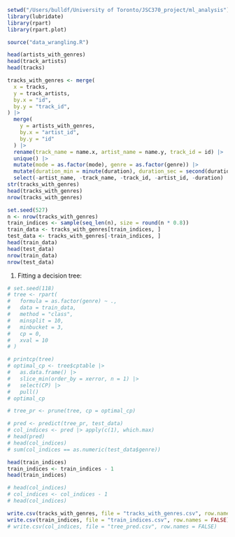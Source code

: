 
```r
setwd("/Users/bulldf/University of Toronto/JSC370_project/ml_analysis")
library(lubridate)
library(rpart)
library(rpart.plot)
```

```r
source("data_wrangling.R")
```

```r
head(artists_with_genres)
head(track_artists)
head(tracks)
```

```r
tracks_with_genres <- merge(
  x = tracks,
  y = track_artists,
  by.x = "id",
  by.y = "track_id",
) |>
  merge(
    y = artists_with_genres,
    by.x = "artist_id",
    by.y = "id"
  ) |>
  rename(track_name = name.x, artist_name = name.y, track_id = id) |>
  unique() |>
  mutate(mode = as.factor(mode), genre = as.factor(genre)) |>
  mutate(duration_min = minute(duration), duration_sec = second(duration)) |>
  select(-artist_name, -track_name, -track_id, -artist_id, -duration)
str(tracks_with_genres)
head(tracks_with_genres)
nrow(tracks_with_genres)
```

```r
set.seed(527)
n <- nrow(tracks_with_genres)
train_indices <- sample(seq_len(n), size = round(n * 0.8))
train_data <- tracks_with_genres[train_indices, ]
test_data <- tracks_with_genres[-train_indices, ]
head(train_data)
head(test_data)
nrow(train_data)
nrow(test_data)
```

1. Fitting a decision tree:

```r
# set.seed(118)
# tree <- rpart(
#   formula = as.factor(genre) ~ .,
#   data = train_data,
#   method = "class",
#   minsplit = 10,
#   minbucket = 3,
#   cp = 0,
#   xval = 10
# )
```

```r
# printcp(tree)
# optimal_cp <- tree$cptable |>
#   as.data.frame() |>
#   slice_min(order_by = xerror, n = 1) |>
#   select(CP) |>
#   pull()
# optimal_cp
```

```r
# tree_pr <- prune(tree, cp = optimal_cp)
```

```r
# pred <- predict(tree_pr, test_data)
# col_indices <- pred |> apply(c(1), which.max)
# head(pred)
# head(col_indices)
# sum(col_indices == as.numeric(test_data$genre))
```

```r
head(train_indices)
train_indices <- train_indices - 1
head(train_indices)

# head(col_indices)
# col_indices <- col_indices - 1
# head(col_indices)
```

```r
write.csv(tracks_with_genres, file = "tracks_with_genres.csv", row.names = FALSE)
write.csv(train_indices, file = "train_indices.csv", row.names = FALSE)
# write.csv(col_indices, file = "tree_pred.csv", row.names = FALSE)
```
